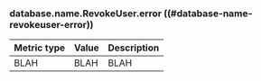### database.name.RevokeUser.error ((#database-name-revokeuser-error))

Metric type | Value | Description
----------- | ----- | -----------
BLAH     | BLAH    | BLAH